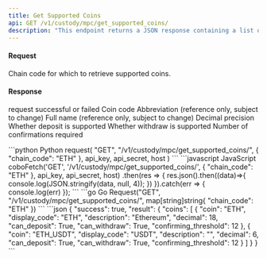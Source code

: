 ```yaml
---
title: Get Supported Coins
api: GET /v1/custody/mpc/get_supported_coins/ 
description: "This endpoint returns a JSON response containing a list of supported coins for a given chain. The response includes the coin code, display code, description, decimal, deposit and withdraw availability, and confirming threshold."
---
```

#### Request
<ParamField query="chain_code" type="String" required>Chain code for which to retrieve supported coins.</ParamField>

#### Response
<ResponseField name="success" type="bool">request successful or failed</ResponseField>
   <ResponseField name="result" type="object">
      <Expandable title="object">
        <ResponseField name="coins" type="object[]">
            <Expandable title="object">
                <ResponseField name="coin" type="String" >Coin code</ResponseField>
                <ResponseField name="display_code" type="String" >Abbreviation (reference only, subject to change)</ResponseField>
                <ResponseField name="description" type="String" >Full name (reference only, subject to change)</ResponseField>
                <ResponseField name="decimal" type="Int" >Decimal precision</ResponseField>
                <ResponseField name="can_deposit" type="Bool" >Whether deposit is supported</ResponseField>
                <ResponseField name="can_withdraw" type="Bool" >Whether withdraw is supported</ResponseField>
                <ResponseField name="confirming_threshold" type="Int" >Number of confirmations required</ResponseField>
            </Expandable>
        </ResponseField>
      </Expandable>
</ResponseField>


<RequestExample>
```python Python
request(
    "GET",
    "/v1/custody/mpc/get_supported_coins/",
    {
        "chain_code": "ETH"
    },
    api_key, api_secret, host
)
```
```javascript JavaScript
coboFetch('GET', '/v1/custody/mpc/get_supported_coins/', {
  "chain_code": "ETH"
}, api_key, api_secret, host)
    .then(res => {
        res.json().then((data)=>{
            console.log(JSON.stringify(data, null, 4));
        })
    }).catch(err => {
        console.log(err)
    });
```
```go Go
Request("GET", "/v1/custody/mpc/get_supported_coins/", map[string]string{
 "chain_code": "ETH"
})
```
</RequestExample>

<ResponseExample>
```json
{
 "success": true,
 "result": {
      "coins": [
        {
          "coin": "ETH",
          "display_code": "ETH",
          "description": "Ethereum",
          "decimal": 18,
          "can_deposit": True,
          "can_withdraw": True,
          "confirming_threshold": 12
        },
        {
          "coin": "ETH_USDT",
          "display_code": "USDT",
          "description": "",
          "decimal": 6,
          "can_deposit": True,
          "can_withdraw": True,
          "confirming_threshold": 12
        }
      ]
  }
}
```
</ResponseExample>
